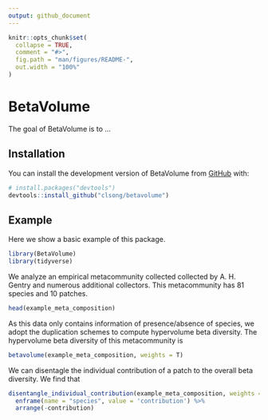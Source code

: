 ```yaml
---
output: github_document
---
```


<!-- README.md is generated from README.Rmd. Please edit that file -->

```r
knitr::opts_chunk$set(
  collapse = TRUE,
  comment = "#>",
  fig.path = "man/figures/README-",
  out.width = "100%"
)
```

# BetaVolume

<!-- badges: start -->

<!-- badges: end -->

The goal of BetaVolume is to ...

## Installation

You can install the development version of BetaVolume from [GitHub](https://github.com/) with:

``` r
# install.packages("devtools")
devtools::install_github("clsong/betavolume")
```

## Example

Here we show a basic example of this package. 
```r
library(BetaVolume)
library(tidyverse)
```

We analyze an empirical metacommunity collected collected by A. H. Gentry and numerous additional collectors. This metacommunity has 81 species and 10 patches.

```r
head(example_meta_composition)
```

As this data only contains information of presence/absence of species, we adopt the duplication schemes to compute hypervolume beta diversity. The hypervolume beta diversity of this metacommunity is
```r
betavolume(example_meta_composition, weights = T)
```

We can disentagle the individual contribution of a patch to the overall beta diversity. We find that 
```r
disentangle_individual_contribution(example_meta_composition, weights = T) %>% 
  enframe(name = "species", value = 'contribution') %>% 
  arrange(-contribution)
```
